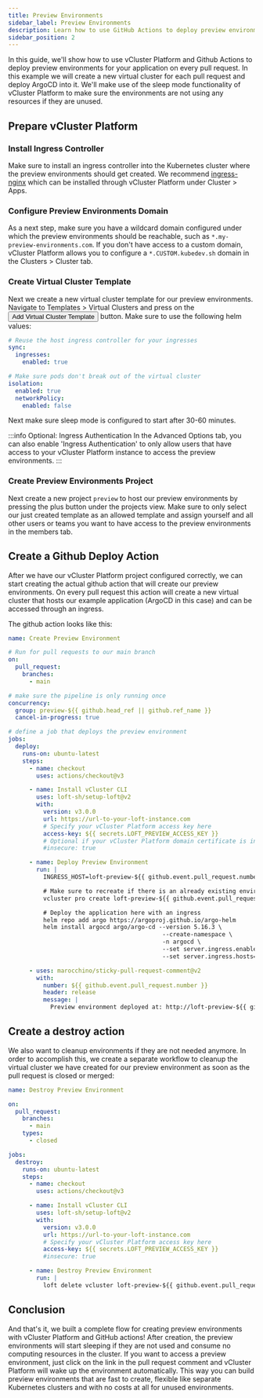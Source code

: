 ```yaml
---
title: Preview Environments
sidebar_label: Preview Environments
description: Learn how to use GitHub Actions to deploy preview environments for your app on every PR.
sidebar_position: 2
---
```



In this guide, we'll show how to use vCluster Platform and Github Actions to deploy preview environments for your application on every pull request. In this example we will create a new virtual cluster for each pull request and deploy ArgoCD into it. We'll make use of the sleep mode functionality of vCluster Platform to make sure the environments are not using any resources if they are unused.

## Prepare vCluster Platform

### Install Ingress Controller

Make sure to install an ingress controller into the Kubernetes cluster where the preview environments should get created. We recommend [ingress-nginx](https://github.com/kubernetes/ingress-nginx) which can be installed through vCluster Platform under Cluster > Apps.

### Configure Preview Environments Domain

As a next step, make sure you have a wildcard domain configured under which the preview environments should be reachable, such as `*.my-preview-environments.com`. If you don't have access to a custom domain, vCluster Platform allows you to configure a `*.CUSTOM.kubedev.sh` domain in the Clusters > Cluster tab.

### Create Virtual Cluster Template

Next we create a new virtual cluster template for our preview environments. Navigate to Templates > Virtual Clusters and press on the <Button>Add Virtual Cluster Template</Button> button. Make sure to use the following helm values:

```yaml
# Reuse the host ingress controller for your ingresses
sync:
  ingresses:
    enabled: true

# Make sure pods don't break out of the virtual cluster
isolation:
  enabled: true
  networkPolicy:
    enabled: false
```

Next make sure sleep mode is configured to start after 30-60 minutes.

:::info Optional: Ingress Authentication
In the Advanced Options tab, you can also enable 'Ingress Authentication' to only allow users that have access to your vCluster Platform instance to access the preview environments.
:::

### Create Preview Environments Project

Next create a new project `preview` to host our preview environments by pressing the plus button under the projects view. Make sure to only select our just created template as an allowed template and assign yourself and all other users or teams you want to have access to the preview environments in the members tab.

## Create a Github Deploy Action

After we have our vCluster Platform project configured correctly, we can start creating the actual github action that will create our preview environments. On every pull request this action will create a new virtual cluster that hosts our example application (ArgoCD in this case) and can be accessed through an ingress.

The github action looks like this:

```yaml
name: Create Preview Environment

# Run for pull requests to our main branch
on:
  pull_request:
    branches:
      - main

# make sure the pipeline is only running once
concurrency:
  group: preview-${{ github.head_ref || github.ref_name }}
  cancel-in-progress: true

# define a job that deploys the preview environment
jobs:
  deploy:
    runs-on: ubuntu-latest
    steps:
      - name: checkout
        uses: actions/checkout@v3

      - name: Install vCluster CLI
        uses: loft-sh/setup-loft@v2
        with:
          version: v3.0.0
          url: https://url-to-your-loft-instance.com
          # Specify your vCluster Platform access key here
          access-key: ${{ secrets.LOFT_PREVIEW_ACCESS_KEY }}
          # Optional if your vCluster Platform domain certificate is insecure
          #insecure: true

      - name: Deploy Preview Environment
        run: |
          INGRESS_HOST=loft-preview-${{ github.event.pull_request.number }}.my-preview-environments.com

          # Make sure to recreate if there is an already existing environment
          vcluster pro create loft-preview-${{ github.event.pull_request.number }} --project preview --recreate

          # Deploy the application here with an ingress
          helm repo add argo https://argoproj.github.io/argo-helm
          helm install argocd argo/argo-cd --version 5.16.3 \
                                            --create-namespace \
                                            -n argocd \
                                            --set server.ingress.enabled=true \
                                            --set server.ingress.hosts={$INGRESS_HOST}

      - uses: marocchino/sticky-pull-request-comment@v2
        with:
          number: ${{ github.event.pull_request.number }}
          header: release
          message: |
            Preview environment deployed at: http://loft-preview-${{ github.event.pull_request.number }}.my-preview-environments.com
```

## Create a destroy action

We also want to cleanup environments if they are not needed anymore. In order to accomplish this, we create a separate workflow to cleanup the virtual cluster we have created for our preview environment as soon as the pull request is closed or merged:

```yaml
name: Destroy Preview Environment

on:
  pull_request:
    branches:
      - main
    types:
      - closed

jobs:
  destroy:
    runs-on: ubuntu-latest
    steps:
      - name: checkout
        uses: actions/checkout@v3

      - name: Install vCluster CLI
        uses: loft-sh/setup-loft@v2
        with:
          version: v3.0.0
          url: https://url-to-your-loft-instance.com
          # Specify your vCluster Platform access key here
          access-key: ${{ secrets.LOFT_PREVIEW_ACCESS_KEY }}
          #insecure: true

      - name: Destroy Preview Environment
        run: |
          loft delete vcluster loft-preview-${{ github.event.pull_request.number }} --project preview
```

## Conclusion

And that's it, we built a complete flow for creating preview environments with vCluster Platform and GitHub actions! After creation, the preview environments will start sleeping if they are not used and consume no computing resources in the cluster. If you want to access a preview environment, just click on the link in the pull request comment and vCluster Platform will wake up the environment automatically. This way you can build preview environments that are fast to create, flexible like separate Kubernetes clusters and with no costs at all for unused environments.

